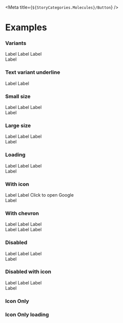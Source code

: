 
<Meta title={`${StoryCategories.Molecules}/Button`} />

<ButtonDocs />

# Examples

### Variants

<Canvas>
	<p-button variant='primary'>Label</p-button>
	<p-button variant='secondary'>Label</p-button>
	<p-button variant='text'>Label</p-button>
	<div class='ml-4 bg-black-teal p-4'>
		<p-button variant='transparent'>Label</p-button>
	</div>
</Canvas>

### Text variant underline

<Canvas>
	<p-button variant='text'>Label</p-button>
	<p-button
		variant='text'
		underline={false}
	>
		Label
	</p-button>
</Canvas>

### Small size

<Canvas>
	<p-button
		variant='primary'
		size='sm'
	>
		Label
	</p-button>
	<p-button
		variant='secondary'
		size='sm'
	>
		Label
	</p-button>
	<p-button
		variant='text'
		size='sm'
	>
		Label
	</p-button>
	<div class='ml-4 bg-black-teal p-4'>
		<p-button
			variant='transparent'
			size='sm'
		>
			Label
		</p-button>
	</div>
</Canvas>

### Large size

<Canvas>
	<p-button
		variant='primary'
		size='lg'
	>
		Label
	</p-button>
	<p-button
		variant='secondary'
		size='lg'
	>
		Label
	</p-button>
	<p-button
		variant='text'
		size='lg'
	>
		Label
	</p-button>
	<div class='ml-4 bg-black-teal p-4'>
		<p-button
			variant='transparent'
			size='lg'
		>
			Label
		</p-button>
	</div>
</Canvas>

### Loading

<Canvas>
	<p-button
		variant='primary'
		loading
	>
		Label
	</p-button>
	<p-button
		variant='secondary'
		loading
	>
		Label
	</p-button>
	<p-button
		variant='text'
		loading
	>
		Label
	</p-button>
	<div class='ml-4 bg-black-teal p-4'>
		<p-button
			variant='transparent'
			loading
		>
			Label
		</p-button>
	</div>
</Canvas>

### With icon

<Canvas>
	<p-button
		icon='person'
		variant='primary'
	>
		Label
	</p-button>
	<p-button
		icon='tachometer'
		variant='secondary'
	>
		Label
	</p-button>
	<p-button
		variant='text'
		icon='arrow'
		icon-position='start'
		icon-flip='horizontal'
		href='https://google.com'
		target='_BLANK'
	>
		Click to open Google
	</p-button>
	<div class='ml-4 bg-black-teal p-4'>
		<p-button
			variant='transparent'
			icon='person'
		>
			Label
		</p-button>
	</div>
</Canvas>

### With chevron

<Canvas>
	<div class='flex w-full flex-col'>
		<div class='flex w-full place-content-evenly'>
			<p-button
				variant='primary'
				chevron
			>
				Label
			</p-button>
			<p-button
				variant='secondary'
				chevron
			>
				Label
			</p-button>
			<p-button
				variant='text'
				chevron
			>
				Label
			</p-button>
		</div>
		<div class='mt-4 flex w-full place-content-evenly'>
			<p-button
				variant='primary'
				chevron='up'
			>
				Label
			</p-button>
			<p-button
				variant='secondary'
				chevron='up'
			>
				Label
			</p-button>
			<p-button
				variant='text'
				chevron='up'
			>
				Label
			</p-button>
		</div>
	</div>
</Canvas>

### Disabled

<Canvas>
	<p-button
		variant='primary'
		disabled
	>
		Label
	</p-button>
	<p-button
		variant='secondary'
		disabled
	>
		Label
	</p-button>
	<p-button
		variant='text'
		disabled
	>
		Label
	</p-button>
	<div class='ml-4 bg-black-teal p-4'>
		<p-button
			variant='transparent'
			disabled
		>
			Label
		</p-button>
	</div>
</Canvas>

### Disabled with icon

<Canvas>
	<p-button
		variant='primary'
		disabled
		icon='person'
	>
		Label
	</p-button>
	<p-button
		variant='secondary'
		disabled
		icon='person'
	>
		Label
	</p-button>
	<p-button
		variant='text'
		disabled
		icon='person'
	>
		Label
	</p-button>
	<div class='ml-4 bg-black-teal p-4'>
		<p-button
			variant='transparent'
			icon='person'
			disabled
		>
			Label
		</p-button>
	</div>
</Canvas>

### Icon Only

<Canvas>
	<p-button
		icon='checkmark'
		icon-only
	></p-button>
	<p-button
		icon='checkmark'
		size='sm'
		icon-only
	></p-button>
	<p-button
		variant='secondary'
		icon='checkmark'
		icon-only
	></p-button>
	<p-button
		variant='secondary'
		icon='checkmark'
		size='sm'
		icon-only
	></p-button>
	<div class='flex items-center gap-4 bg-black-teal p-4'>
		<p-button
			variant='transparent'
			icon='checkmark'
			icon-only
		></p-button>
		<p-button
			variant='transparent'
			icon='checkmark'
			size='sm'
			icon-only
		></p-button>
	</div>
</Canvas>

### Icon Only loading

<Canvas>
	<p-button
		icon='checkmark'
		loading={true}
		icon-only
	></p-button>
	<p-button
		icon='checkmark'
		loading={true}
		size='sm'
		icon-only
	></p-button>
	<p-button
		variant='secondary'
		icon='checkmark'
		loading={true}
		icon-only
	></p-button>
	<p-button
		variant='secondary'
		icon='checkmark'
		loading={true}
		size='sm'
		icon-only
	></p-button>
	<div class='flex items-center gap-4 bg-black-teal p-4'>
		<p-button
			variant='transparent'
			icon='checkmark'
			loading={true}
			icon-only
		></p-button>
		<p-button
			variant='transparent'
			icon='checkmark'
			loading={true}
			size='sm'
			icon-only
		></p-button>
	</div>
</Canvas>
